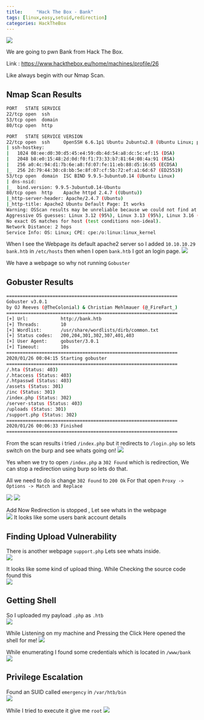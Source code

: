 ```yaml
---
title:     "Hack The Box - Bank"
tags: [linux,easy,setuid,redirection]
categories: HackTheBox
---
```


![](https://raw.githubusercontent.com/ghostbyt3/ghostbyt3.github.io/master/public/static/images/htb-bank/1.png)

We are going to pwn Bank from Hack The Box.

Link : <https://www.hackthebox.eu/home/machines/profile/26>


Like always begin with our Nmap Scan.

## Nmap Scan Results
```bash
PORT   STATE SERVICE
22/tcp open  ssh
53/tcp open  domain
80/tcp open  http

PORT   STATE SERVICE VERSION
22/tcp open  ssh     OpenSSH 6.6.1p1 Ubuntu 2ubuntu2.8 (Ubuntu Linux; protocol 2.0)
| ssh-hostkey: 
|   1024 08:ee:d0:30:d5:45:e4:59:db:4d:54:a8:dc:5c:ef:15 (DSA)
|   2048 b8:e0:15:48:2d:0d:f0:f1:73:33:b7:81:64:08:4a:91 (RSA)
|   256 a0:4c:94:d1:7b:6e:a8:fd:07:fe:11:eb:88:d5:16:65 (ECDSA)
|_  256 2d:79:44:30:c8:bb:5e:8f:07:cf:5b:72:ef:a1:6d:67 (ED25519)
53/tcp open  domain  ISC BIND 9.9.5-3ubuntu0.14 (Ubuntu Linux)
| dns-nsid: 
|_  bind.version: 9.9.5-3ubuntu0.14-Ubuntu
80/tcp open  http    Apache httpd 2.4.7 ((Ubuntu))
|_http-server-header: Apache/2.4.7 (Ubuntu)
|_http-title: Apache2 Ubuntu Default Page: It works
Warning: OSScan results may be unreliable because we could not find at least 1 open and 1 closed port
Aggressive OS guesses: Linux 3.12 (95%), Linux 3.13 (95%), Linux 3.16 (95%), Linux 3.18 (95%), Linux 3.2 - 4.9 (95%), Linux 3.8 - 3.11 (95%), Linux 4.4 (95%), Linux 4.2 (95%), Linux 4.8 (95%), ASUS RT-N56U WAP (Linux 3.4) (95%)
No exact OS matches for host (test conditions non-ideal).
Network Distance: 2 hops
Service Info: OS: Linux; CPE: cpe:/o:linux:linux_kernel
```

When I see the Webpage its default apache2 server so I added ``10.10.10.29 bank.htb`` in ``/etc/hosts`` then when I open ``bank.htb`` I got an login page.
![](https://raw.githubusercontent.com/ghostbyt3/ghostbyt3.github.io/master/public/static/images/htb-bank/2.png)

We have a webpage so why not running ``Gobuster``

## Gobuster Results
```bash
===============================================================
Gobuster v3.0.1
by OJ Reeves (@TheColonial) & Christian Mehlmauer (@_FireFart_)
===============================================================
[+] Url:            http://bank.htb
[+] Threads:        10
[+] Wordlist:       /usr/share/wordlists/dirb/common.txt
[+] Status codes:   200,204,301,302,307,401,403
[+] User Agent:     gobuster/3.0.1
[+] Timeout:        10s
===============================================================
2020/01/26 00:04:15 Starting gobuster
===============================================================
/.hta (Status: 403)
/.htaccess (Status: 403)
/.htpasswd (Status: 403)
/assets (Status: 301)
/inc (Status: 301)
/index.php (Status: 302)
/server-status (Status: 403)
/uploads (Status: 301)
/support.php (Status: 302)
===============================================================
2020/01/26 00:06:33 Finished
===============================================================
```
From the scan results i tried ``/index.php`` but it redirects to ``/login.php`` so lets switch on the burp and see whats going on!
![](https://raw.githubusercontent.com/ghostbyt3/ghostbyt3.github.io/master/public/static/images/htb-bank/3.png)

Yes when we try to open ``/index.php`` a ``302 Found`` which is redirection, We can stop a redirection using burp so lets do that.

All we need to do is change ``302 Found`` to ``200 Ok``
For that open `` Proxy -> Options -> Match and Replace ``

![](https://raw.githubusercontent.com/ghostbyt3/ghostbyt3.github.io/master/public/static/images/htb-bank/4.png)
![](https://raw.githubusercontent.com/ghostbyt3/ghostbyt3.github.io/master/public/static/images/htb-bank/5.png)

Add Now Redirection is stopped , Let see whats in the webpage<br/>
![](https://raw.githubusercontent.com/ghostbyt3/ghostbyt3.github.io/master/public/static/images/htb-bank/6.png)
It looks like some users bank account details

## Finding Upload Vulnerability

There is another webpage ``support.php`` Lets see whats inside.<br/>
![](https://raw.githubusercontent.com/ghostbyt3/ghostbyt3.github.io/master/public/static/images/htb-bank/7.png)

It looks like some kind of upload thing. While Checking the source code found this<br/>
![](https://raw.githubusercontent.com/ghostbyt3/ghostbyt3.github.io/master/public/static/images/htb-bank/8.png)

## Getting Shell

So I uploaded my payload ``.php`` as ``.htb`` <br/>
![](https://raw.githubusercontent.com/ghostbyt3/ghostbyt3.github.io/master/public/static/images/htb-bank/13.png)

While Listening on my machine and Pressing the Click Here opened the shell for me!
![](https://raw.githubusercontent.com/ghostbyt3/ghostbyt3.github.io/master/public/static/images/htb-bank/9.png)

While enumerating I found some credentials which is located in ``/www/bank``<br/>
![](https://raw.githubusercontent.com/ghostbyt3/ghostbyt3.github.io/master/public/static/images/htb-bank/10.png)

## Privilege Escalation

Found an SUID called ``emergency`` in ``/var/htb/bin``<br/>
![](https://raw.githubusercontent.com/ghostbyt3/ghostbyt3.github.io/master/public/static/images/htb-bank/11.png)

While I tried to execute it give me ``root`` 
![](https://raw.githubusercontent.com/ghostbyt3/ghostbyt3.github.io/master/public/static/images/htb-bank/12.png)






